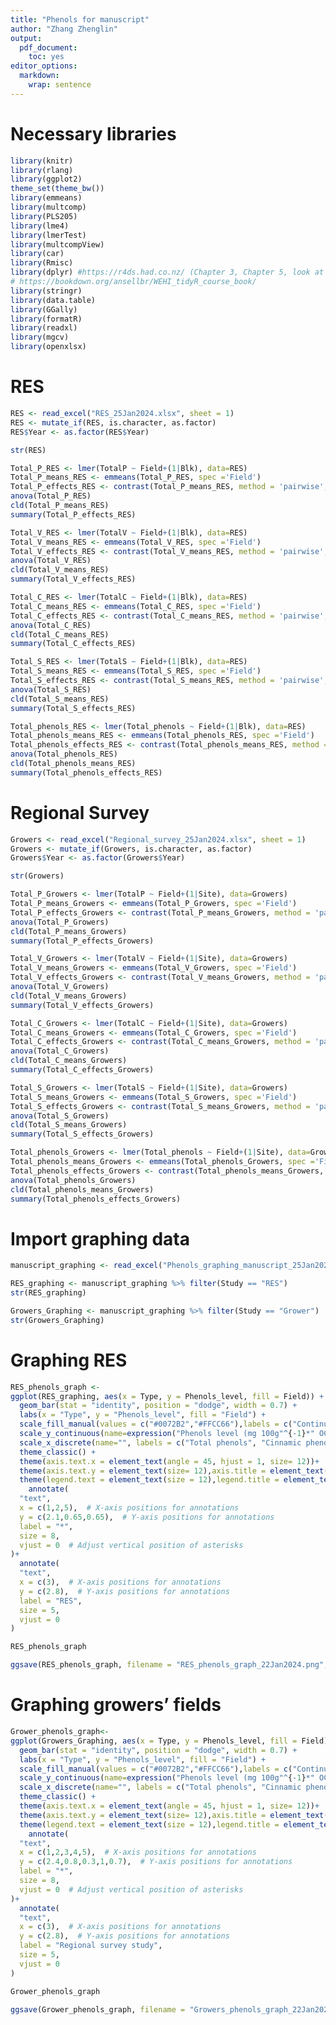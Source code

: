 ```yaml
---
title: "Phenols for manuscript"
author: "Zhang Zhenglin"
output:
  pdf_document:
    toc: yes
editor_options:
  markdown:
    wrap: sentence
---
```


# Necessary libraries

```r
library(knitr)
library(rlang)
library(ggplot2)
theme_set(theme_bw())
library(emmeans)
library(multcomp)
library(PLS205)
library(lme4)
library(lmerTest)
library(multcompView)
library(car)
library(Rmisc) 
library(dplyr) #https://r4ds.had.co.nz/ (Chapter 3, Chapter 5, look at filter and select)
# https://bookdown.org/ansellbr/WEHI_tidyR_course_book/
library(stringr) 
library(data.table)
library(GGally)
library(formatR)
library(readxl)
library(mgcv)
library(openxlsx)

```

# RES

```r
RES <- read_excel("RES_25Jan2024.xlsx", sheet = 1)
RES <- mutate_if(RES, is.character, as.factor)
RES$Year <- as.factor(RES$Year)

str(RES)
```

```r
Total_P_RES <- lmer(TotalP ~ Field+(1|Blk), data=RES)
Total_P_means_RES <- emmeans(Total_P_RES, spec ='Field')
Total_P_effects_RES <- contrast(Total_P_means_RES, method = 'pairwise', adjust = "tukey")
anova(Total_P_RES)
cld(Total_P_means_RES)
summary(Total_P_effects_RES)

Total_V_RES <- lmer(TotalV ~ Field+(1|Blk), data=RES)
Total_V_means_RES <- emmeans(Total_V_RES, spec ='Field')
Total_V_effects_RES <- contrast(Total_V_means_RES, method = 'pairwise', adjust = "tukey")
anova(Total_V_RES)
cld(Total_V_means_RES)
summary(Total_V_effects_RES)

Total_C_RES <- lmer(TotalC ~ Field+(1|Blk), data=RES)
Total_C_means_RES <- emmeans(Total_C_RES, spec ='Field')
Total_C_effects_RES <- contrast(Total_C_means_RES, method = 'pairwise', adjust = "tukey")
anova(Total_C_RES)
cld(Total_C_means_RES)
summary(Total_C_effects_RES)

Total_S_RES <- lmer(TotalS ~ Field+(1|Blk), data=RES)
Total_S_means_RES <- emmeans(Total_S_RES, spec ='Field')
Total_S_effects_RES <- contrast(Total_S_means_RES, method = 'pairwise', adjust = "tukey")
anova(Total_S_RES)
cld(Total_S_means_RES)
summary(Total_S_effects_RES)

Total_phenols_RES <- lmer(Total_phenols ~ Field+(1|Blk), data=RES)
Total_phenols_means_RES <- emmeans(Total_phenols_RES, spec ='Field')
Total_phenols_effects_RES <- contrast(Total_phenols_means_RES, method = 'pairwise', adjust = "tukey")
anova(Total_phenols_RES)
cld(Total_phenols_means_RES)
summary(Total_phenols_effects_RES)
```

# Regional Survey 

```r
Growers <- read_excel("Regional_survey_25Jan2024.xlsx", sheet = 1)
Growers <- mutate_if(Growers, is.character, as.factor)
Growers$Year <- as.factor(Growers$Year)

str(Growers)
```


```r
Total_P_Growers <- lmer(TotalP ~ Field+(1|Site), data=Growers)
Total_P_means_Growers <- emmeans(Total_P_Growers, spec ='Field')
Total_P_effects_Growers <- contrast(Total_P_means_Growers, method = 'pairwise', adjust = "tukey")
anova(Total_P_Growers)
cld(Total_P_means_Growers)
summary(Total_P_effects_Growers)

Total_V_Growers <- lmer(TotalV ~ Field+(1|Site), data=Growers)
Total_V_means_Growers <- emmeans(Total_V_Growers, spec ='Field')
Total_V_effects_Growers <- contrast(Total_V_means_Growers, method = 'pairwise', adjust = "tukey")
anova(Total_V_Growers)
cld(Total_V_means_Growers)
summary(Total_V_effects_Growers)

Total_C_Growers <- lmer(TotalC ~ Field+(1|Site), data=Growers)
Total_C_means_Growers <- emmeans(Total_C_Growers, spec ='Field')
Total_C_effects_Growers <- contrast(Total_C_means_Growers, method = 'pairwise', adjust = "tukey")
anova(Total_C_Growers)
cld(Total_C_means_Growers)
summary(Total_C_effects_Growers)

Total_S_Growers <- lmer(TotalS ~ Field+(1|Site), data=Growers)
Total_S_means_Growers <- emmeans(Total_S_Growers, spec ='Field')
Total_S_effects_Growers <- contrast(Total_S_means_Growers, method = 'pairwise', adjust = "tukey")
anova(Total_S_Growers)
cld(Total_S_means_Growers)
summary(Total_S_effects_Growers)

Total_phenols_Growers <- lmer(Total_phenols ~ Field+(1|Site), data=Growers)
Total_phenols_means_Growers <- emmeans(Total_phenols_Growers, spec ='Field')
Total_phenols_effects_Growers <- contrast(Total_phenols_means_Growers, method = 'pairwise', adjust = "tukey")
anova(Total_phenols_Growers)
cld(Total_phenols_means_Growers)
summary(Total_phenols_effects_Growers)
```

# Import graphing data

```r
manuscript_graphing <- read_excel("Phenols_graphing_manuscript_25Jan2024.xlsx", sheet = 1)

RES_graphing <- manuscript_graphing %>% filter(Study == "RES")
str(RES_graphing)

Growers_Graphing <- manuscript_graphing %>% filter(Study == "Grower")
str(Growers_Graphing)
```

# Graphing RES

```r
RES_phenols_graph <-
ggplot(RES_graphing, aes(x = Type, y = Phenols_level, fill = Field)) +
  geom_bar(stat = "identity", position = "dodge", width = 0.7) +
  labs(x = "Type", y = "Phenols_level", fill = "Field") +
  scale_fill_manual(values = c("#0072B2","#FFCC66"),labels = c("Continuous rice (CR)", "Fallow rice (FR)"))+
  scale_y_continuous(name=expression("Phenols level (mg 100g"^{-1}*" OC)"), limits = c(0,3), expand = c(0, 0))+
  scale_x_discrete(name="", labels = c("Total phenols", "Cinnamic phenols", "P-hydroxybenzyl phenols", "Syringyl phenols", "Vanillyl phenols"))+
  theme_classic() +
  theme(axis.text.x = element_text(angle = 45, hjust = 1, size= 12))+
  theme(axis.text.y = element_text(size= 12),axis.title = element_text(size=12))+
  theme(legend.text = element_text(size = 12),legend.title = element_text(size = 13))+
    annotate(
  "text",
  x = c(1,2,5),  # X-axis positions for annotations
  y = c(2.1,0.65,0.65),  # Y-axis positions for annotations
  label = "*",
  size = 8,
  vjust = 0  # Adjust vertical position of asterisks
)+
  annotate(
  "text",
  x = c(3),  # X-axis positions for annotations
  y = c(2.8),  # Y-axis positions for annotations
  label = "RES",
  size = 5,
  vjust = 0  
)

RES_phenols_graph

ggsave(RES_phenols_graph, filename = "RES_phenols_graph_22Jan2024.png", height = 15, width = 20, units = "cm", dpi=1000)
```
# Graphing growers' fields

```r
Grower_phenols_graph<-
ggplot(Growers_Graphing, aes(x = Type, y = Phenols_level, fill = Field)) +
  geom_bar(stat = "identity", position = "dodge", width = 0.7) +
  labs(x = "Type", y = "Phenols_level", fill = "Field") +
  scale_fill_manual(values = c("#0072B2","#FFCC66"),labels = c("Continuous rice (CR)", "Fallow rice (FR)"))+
  scale_y_continuous(name=expression("Phenols level (mg 100g"^{-1}*" OC)"), limits = c(0,3), expand = c(0, 0))+
  scale_x_discrete(name="", labels = c("Total phenols", "Cinnamic phenols", "P-hydroxybenzyl phenols", "Syringyl phenols", "Vanillyl phenols"))+
  theme_classic() +
  theme(axis.text.x = element_text(angle = 45, hjust = 1, size= 12))+
  theme(axis.text.y = element_text(size= 12),axis.title = element_text(size=12))+
  theme(legend.text = element_text(size = 12),legend.title = element_text(size = 13))+
    annotate(
  "text",
  x = c(1,2,3,4,5),  # X-axis positions for annotations
  y = c(2.4,0.8,0.3,1,0.7),  # Y-axis positions for annotations
  label = "*",
  size = 8,
  vjust = 0  # Adjust vertical position of asterisks
)+
  annotate(
  "text",
  x = c(3),  # X-axis positions for annotations
  y = c(2.8),  # Y-axis positions for annotations
  label = "Regional survey study",
  size = 5,
  vjust = 0  
)

Grower_phenols_graph

ggsave(Grower_phenols_graph, filename = "Growers_phenols_graph_22Jan2024.png", height = 15, width = 20, units = "cm", dpi=1000)
```
